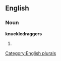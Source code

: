 ==English==

===Noun===
'''knuckledraggers'''

# {{plural of|[[knuckledragger]]}}

[[Category:English plurals]]